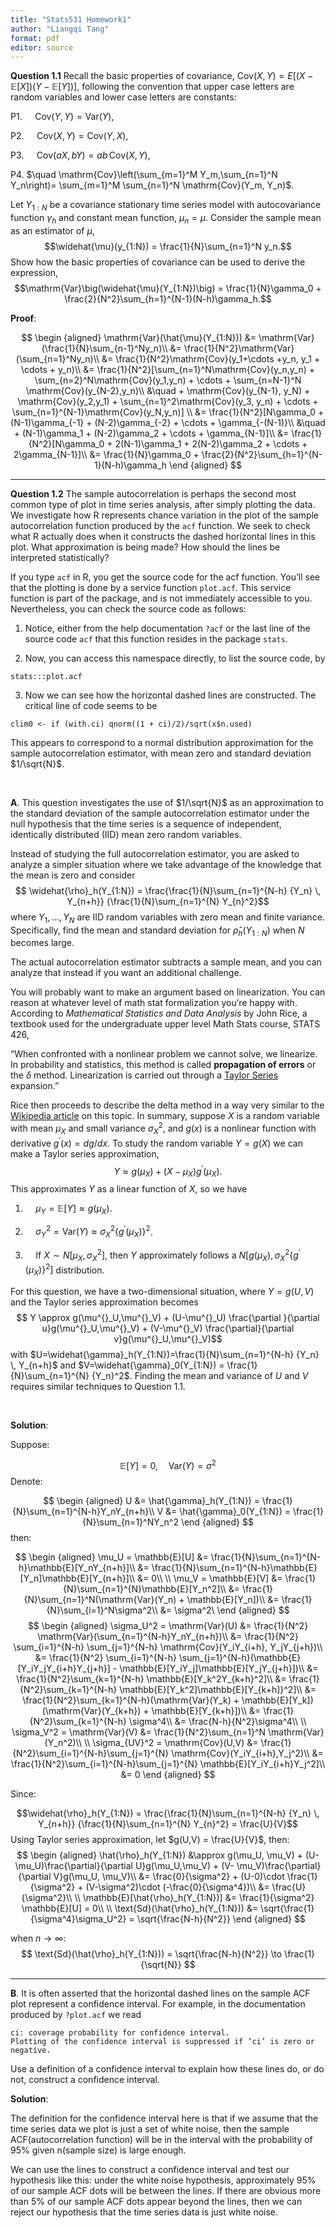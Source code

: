```yaml
---
title: "Stats531 Homework1"
author: "Liangqi Tang"
format: pdf
editor: source
---
```


\newcommand\prob{\mathbb{P}}
\newcommand\E{\mathbb{E}}
\newcommand\var{\mathrm{Var}}
\newcommand\cov{\mathrm{Cov}}

**Question 1.1** Recall the basic properties of covariance, $\mathrm{Cov}(X,Y) = E\big[(X-\mathbb{E}[X])(Y-\mathbb{E}[Y])\big]$, following the convention that upper case letters are random variables and lower case letters are constants:

P1. $\quad \mathrm{Cov}(Y,Y)= \mathrm{Var}(Y)$,

P2. $\quad \mathrm{Cov}(X,Y)=\mathrm{Cov}(Y,X)$,

P3. $\quad \mathrm{Cov}(aX,bY)= ab\,\mathrm{Cov}(X,Y)$,

P4. $\quad \mathrm{Cov}\left(\sum_{m=1}^M Y_m,\sum_{n=1}^N Y_n\right)= \sum_{m=1}^M \sum_{n=1}^N \mathrm{Cov}(Y_m, Y_n)$.

Let $Y_{1:N}$ be a covariance stationary time series model with autocovariance function $\gamma_h$ and constant mean function, $\mu_n=\mu$. Consider the sample mean as an estimator of $\mu$, $$\widehat{\mu}(y_{1:N}) = \frac{1}{N}\sum_{n=1}^N y_n.$$ Show how the basic properties of covariance can be used to derive the expression, $$\mathrm{Var}\big(\widehat{\mu}(Y_{1:N})\big) = \frac{1}{N}\gamma_0 + \frac{2}{N^2}\sum_{h=1}^{N-1}(N-h)\gamma_h.$$

**Proof**:

$$
\begin {aligned}
\mathrm{Var}(\hat{\mu}(Y_{1:N})) &= \mathrm{Var}(\frac{1}{N}\sum_{n-1}^Ny_n)\\
&= \frac{1}{N^2}\mathrm{Var}(\sum_{n=1}^Ny_n)\\
&= \frac{1}{N^2}\mathrm{Cov}(y_1+\cdots +y_n, y_1 + \cdots + y_n)\\
&= \frac{1}{N^2}[\sum_{n=1}^N\mathrm{Cov}(y_n,y_n) + \sum_{n=2}^N\mathrm{Cov}(y_1,y_n) + \cdots + \sum_{n=N-1}^N \mathrm{Cov}(y_{N-2},y_n)\\
&\quad + \mathrm{Cov}(y_{N-1}, y_N) + \mathrm{Cov}(y_2,y_1) + \sum_{n=1}^2\mathrm{Cov}(y_3, y_n) + \cdots + \sum_{n=1}^{N-1}\mathrm{Cov}(y_N,y_n)] \\
&= \frac{1}{N^2}[N\gamma_0 + (N-1)\gamma_{-1} + (N-2)\gamma_{-2} + \cdots + \gamma_{-(N-1)}\\
&\quad + (N-1)\gamma_1 + (N-2)\gamma_2 + \cdots + \gamma_{N-1}]\\
&= \frac{1}{N^2}[N\gamma_0 + 2(N-1)\gamma_1 + 2(N-2)\gamma_2 + \cdots + 2\gamma_{N-1}]\\
&= \frac{1}{N}\gamma_0 + \frac{2}{N^2}\sum_{h=1}^{N-1}(N-h)\gamma_h
\end {aligned}
$$

****

**Question 1.2** The sample autocorrelation is perhaps the second most common type of plot in time series analysis, after simply plotting the data. We investigate how R represents chance variation in the plot of the sample autocorrelation function produced by the `acf` function. We seek to check what R actually does when it constructs the dashed horizontal lines in this plot. What approximation is being made? How should the lines be interpreted statistically?

If you type `acf` in R, you get the source code for the acf function. You'll see that the plotting is done by a service function `plot.acf`. This service function is part of the package, and is not immediately accessible to you. Nevertheless, you can check the source code as follows:

1.  Notice, either from the help documentation `?acf` or the last line of the source code `acf` that this function resides in the package `stats`.

2.  Now, you can access this namespace directly, to list the source code, by

```         
stats:::plot.acf
```

3.  Now we can see how the horizontal dashed lines are constructed. The critical line of code seems to be

```         
clim0 <- if (with.ci) qnorm((1 + ci)/2)/sqrt(x$n.used)
```

This appears to correspond to a normal distribution approximation for the sample autocorrelation estimator, with mean zero and standard deviation $1/\sqrt{N}$.

<br>

**A**. This question investigates the use of $1/\sqrt{N}$ as an approximation to the standard deviation of the sample autocorrelation estimator under the null hypothesis that the time series is a sequence of independent, identically distributed (IID) mean zero random variables.

Instead of studying the full autocorrelation estimator, you are asked to analyze a simpler situation where we take advantage of the knowledge that the mean is zero and consider $$ \widehat{\rho}_h(Y_{1:N}) = \frac{\frac{1}{N}\sum_{n=1}^{N-h} {Y_n} \, Y_{n+h}}
{\frac{1}{N}\sum_{n=1}^{N} Y_{n}^2}$$ where $Y_1,\dots,Y_N$ are IID random variables with zero mean and finite variance. Specifically, find the mean and standard deviation for $\widehat{\rho}_h(Y_{1:N})$ when $N$ becomes large.

The actual autocorrelation estimator subtracts a sample mean, and you can analyze that instead if you want an additional challenge.

You will probably want to make an argument based on linearization. You can reason at whatever level of math stat formalization you're happy with. According to *Mathematical Statistics and Data Analysis* by John Rice, a textbook used for the undergraduate upper level Math Stats course, STATS 426,

"When confronted with a nonlinear problem we cannot solve, we linearize. In probability and statistics, this method is called **propagation of errors** or the $\delta$ method. Linearization is carried out through a [Taylor Series](https://en.wikipedia.org/wiki/Taylor_series) expansion."

Rice then proceeds to describe the delta method in a way very similar to the [Wikipedia article](https://en.wikipedia.org/wiki/Delta_method) on this topic. In summary, suppose $X$ is a random variable with mean $\mu^{}_X$ and small variance $\sigma^2_X$, and $g(x)$ is a nonlinear function with derivative $g^\prime(x)=dg/dx$. To study the random variable $Y=g(X)$ we can make a Taylor series approximation, $$ Y \approx g(\mu^{}_X) + (X-\mu^{}_X) g^\prime(\mu^{}_X).$$ This approximates $Y$ as a linear function of $X$, so we have

1.  $\quad \mu^{}_Y = \mathbb{E}[Y]\approx g(\mu^{}_X)$.

2.  $\quad \sigma^2_Y = \mathrm{Var}(Y) \approx \sigma^2_X \big\{g^\prime(\mu^{}_X)\big\}^2$.

3.  $\quad$If $X\sim N\big[\mu^{}_X,\sigma_X^2\big]$, then $Y$ approximately follows a $N\big[g(\mu^{}_X), \sigma^2_X \big\{g^\prime(\mu^{}_X)\big\}^2\big]$ distribution.

For this question, we have a two-dimensional situation, where $Y=g(U,V)$ and the Taylor series approximation becomes $$ Y \approx g(\mu^{}_U,\mu^{}_V) + (U-\mu^{}_U) \frac{\partial }{\partial u}g(\mu^{}_U,\mu^{}_V) + (V-\mu^{}_V) \frac{\partial}{\partial v}g(\mu^{}_U,\mu^{}_V)$$ with $U=\widehat{\gamma}_h(Y_{1:N})=\frac{1}{N}\sum_{n=1}^{N-h} {Y_n} \, Y_{n+h}$ and $V=\widehat{\gamma}_0(Y_{1:N}) = \frac{1}{N}\sum_{n=1}^{N} {Y_n}^2$. Finding the mean and variance of $U$ and $V$ requires similar techniques to Question 1.1.

<br>

**Solution**:

Suppose:

$$
\mathbb{E}[Y] = 0, \quad \mathrm{Var}(Y) = \sigma^2
$$ Denote:

$$
\begin {aligned}
U &= \hat{\gamma}_h(Y_{1:N}) = \frac{1}{N}\sum_{n=1}^{N-h}Y_nY_{n+h}\\
V &= \hat{\gamma}_0(Y_{1:N}) = \frac{1}{N}\sum_{n=1}^NY_n^2
\end {aligned}
$$ then:

$$
\begin {aligned}
\mu_U = \mathbb{E}[U]  &= \frac{1}{N}\sum_{n=1}^{N-h}\mathbb{E}[Y_nY_{n+h}]\\
&= \frac{1}{N}\sum_{n=1}^{N-h}\mathbb{E}[Y_n]\mathbb{E}[Y_{n+h}]\\
&= 0\\
\\
\mu_V = \mathbb{E}[V] &= \frac{1}{N}\sum_{n=1}^{N}\mathbb{E}[Y_n^2]\\
&= \frac{1}{N}\sum_{n=1}^N(\mathrm{Var}(Y_n) + \mathbb{E}[Y_n])\\
&= \frac{1}{N}\sum_{i=1}^N\sigma^2\\
&= \sigma^2\
\end {aligned}
$$
$$
\begin {aligned}
\sigma_U^2 = \mathrm{Var}(U) &= \frac{1}{N^2} \mathrm{Var}(\sum_{n=1}^{N-h}Y_nY_{n+h})\\
&= \frac{1}{N^2} \sum_{i=1}^{N-h} \sum_{j=1}^{N-h} \mathrm{Cov}(Y_iY_{i+h}, Y_jY_{j+h})\\
&= \frac{1}{N^2} \sum_{i=1}^{N-h} \sum_{j=1}^{N-h}(\mathbb{E}[Y_iY_jY_{i+h}Y_{j+h}] - \mathbb{E}[Y_iY_j]\mathbb{E}[Y_jY_{j+h}])\\
&= \frac{1}{N^2}\sum_{k=1}^{N-h} \mathbb{E}[Y_k^2Y_{k+h}^2]\\
&= \frac{1}{N^2}\sum_{k=1}^{N-h} \mathbb{E}[Y_k^2]\mathbb{E}[Y_{k+h]}^2]\\
&= \frac{1}{N^2}\sum_{k=1}^{N-h}(\mathrm{Var}(Y_k) + \mathbb{E}[Y_k])(\mathrm{Var}(Y_{k+h}) + \mathbb{E}[Y_{k+h}])\\
&= \frac{1}{N^2}\sum_{k=1}^{N-h} \sigma^4\\
&= \frac{N-h}{N^2}\sigma^4\\
\\
\sigma_V^2 = \mathrm{Var}(V) &= \frac{1}{N^2}\sum_{n=1}^N \mathrm{Var}(Y_n^2)\\
\\
\sigma_{UV}^2 = \mathrm{Cov}(U,V) &= \frac{1}{N^2}\sum_{i=1}^{N-h}\sum_{j=1}^{N} \mathrm{Cov}(Y_iY_{i+h},Y_j^2)\\
&= \frac{1}{N^2}\sum_{i=1}^{N-h}\sum_{j=1}^{N} \mathbb{E}[Y_iY_{i+h}Y_j^2]\\
&= 0
\end {aligned}
$$

Since:

$$\widehat{\rho}_h(Y_{1:N}) = \frac{\frac{1}{N}\sum_{n=1}^{N-h} {Y_n} \, Y_{n+h}} {\frac{1}{N}\sum_{n=1}^{N} Y_{n}^2} = \frac{U}{V}$$ Using Taylor series approximation, let $g(U,V) = \frac{U}{V}$, 
then:$$
\begin {aligned}
\hat{\rho}_h(Y_{1:N}) &\approx g(\mu_U, \mu_V) + (U- \mu_U)\frac{\partial}{\partial U}g(\mu_U,\mu_V) + (V- \mu_V)\frac{\partial}{\partial V}g(\mu_U, \mu_V)\\
&= \frac{0}{\sigma^2} + (U-0)\cdot \frac{1}{\sigma^2} + (V-\sigma^2)\cdot (-\frac{0}{\sigma^4})\\
&= \frac{U}{\sigma^2}\\
\\
\mathbb{E}[\hat{\rho}_h(Y_{1:N})] &= \frac{1}{\sigma^2} \mathbb{E}[U] = 0\\
\\
\text{Sd}(\hat{\rho}_h(Y_{1:N})) &= \sqrt{\frac{1}{\sigma^4}\sigma_U^2} = \sqrt{\frac{N-h}{N^2}}
\end {aligned}
$$

when $n\to \infty$: $$
\text{Sd}(\hat{\rho}_h(Y_{1:N})) = \sqrt{\frac{N-h}{N^2}} \to \frac{1}{\sqrt{N}}
$$

------------------------------------------------------------------------

**B**. It is often asserted that the horizontal dashed lines on the sample ACF plot represent a confidence interval. For example, in the documentation produced by `?plot.acf` we read

```         
ci: coverage probability for confidence interval.  
Plotting of the confidence interval is suppressed if ‘ci’ is zero or negative.
```

Use a definition of a confidence interval to explain how these lines do, or do not, construct a confidence interval.

**Solution**:

The definition for the confidence interval here is that if we assume that the time series data we plot is just a set of white noise, then the sample ACF(autocorrelation function) will be in the interval with the probability of 95% given n(sample size) is large enough.  

We can use the lines to construct a confidence interval and test our hypothesis like this: under the white noise hypothesis, approximately 95% of our sample ACF dots will be between the lines. If there are obvious more than 5% of our sample ACF dots appear beyond the lines, then we can reject our hypothesis that the time series data is just white noise.
